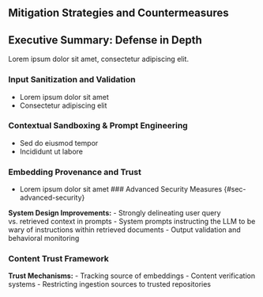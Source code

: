 ## Mitigation Strategies and Countermeasures {#sec-mitigation}

::: {.callout-tip appearance="simple"}
## Executive Summary: Defense in Depth

Lorem ipsum dolor sit amet, consectetur adipiscing elit.
:::

### Input Sanitization and Validation {#sec-input-sanitization}

- Lorem ipsum dolor sit amet
- Consectetur adipiscing elit

### Contextual Sandboxing & Prompt Engineering {#sec-sandboxing}

- Sed do eiusmod tempor
- Incididunt ut labore

### Embedding Provenance and Trust {#sec-provenance}

- Lorem ipsum dolor sit amet
### Advanced Security Measures {#sec-advanced-security}

**System Design Improvements:**
- Strongly delineating user query vs. retrieved context in prompts
- System prompts instructing the LLM to be wary of instructions within retrieved documents
- Output validation and behavioral monitoring

### Content Trust Framework {#sec-content-trust}

**Trust Mechanisms:**
- Tracking source of embeddings
- Content verification systems
- Restricting ingestion sources to trusted repositories
